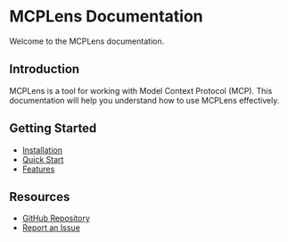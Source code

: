 # MCPLens Documentation

Welcome to the MCPLens documentation.

## Introduction

MCPLens is a tool for working with Model Context Protocol (MCP). This documentation will help you understand how to use MCPLens effectively.

## Getting Started

- [Installation](/docs/getting-started/installation)
- [Quick Start](/docs/getting-started/quick-start)
- [Features](/docs/features)

## Resources

- [GitHub Repository](https://github.com/muratsu/mcplens)
- [Report an Issue](https://github.com/muratsu/mcplens/issues)